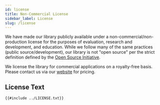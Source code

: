 ```yaml
---
id: license
title: Non-Commercial License
sidebar_label: License
slug: /license
---
```


We have made our library publicly available under a non-commercial/non-production license for the purposes of evaluation, research and development, and education.
While we follow many of the same practices (public source/development), our library is not "open source" per the strict definition defined by the
[Open Source Initiative](https://opensource.org/osd).

We license the library for commercial applications on a royalty-free basis. Please contact us via our [website](https://stepfunc.io/contact/) for pricing.

## License Text

```
{{#include ../LICENSE.txt}}
```





